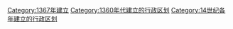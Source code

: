 {{Cat topic in year| topic=建立的行政区划|year=1367}}
[[Category:1367年建立|Category:1367年建立]]
[[Category:1360年代建立的行政区划|Category:1360年代建立的行政区划]]
[[Category:14世纪各年建立的行政区划|Category:14世纪各年建立的行政区划]]